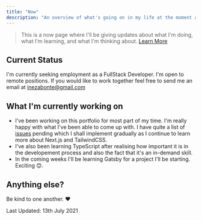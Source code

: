 ```yaml
---
title: "Now"
description: "An overview of what's going on in my life at the moment and what I'm working on "
---
```


> This is a now page where I'll be giving updates about what I'm doing, what I'm learning, 
and what I'm thinking about. [Learn More](https://nownownow.com/about)

## Current Status

I'm currently seeking employment as a FullStack Developer. I'm open to remote positions. 
If you would like to work together feel free to send me an email at [inezabonte@gmail.com](mailto:inezabonte@gmail.com)

## What I'm currently working on

- I've been working on this portfolio for most part of my time. I'm really happy with what I've been able
to come up with. I have quite a list of [issues](https://github.com/inezabonte/inezabonte/issues) 
pending which I shall implement gradually as I continue to learn more about Next.js and TailwindCSS.
- I've also been learning TypeScript after realising how important it is in the developement process
and also the fact that it's an in-demand skill.
- In the coming weeks I'll be learning Gatsby for a project I'll be starting. Exciting 😊.

## Anything else?

Be kind to one another. ❤️


Last Updated: 13th July 2021
